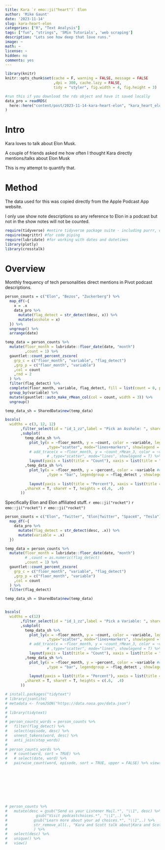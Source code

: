 ```yaml
---
title: Kara `r emo::ji("heart")` Elon
author: 'Mike Gaunt'
date: '2023-11-14'
slug: kara-heart-elon
categories: ["R", "Text Analysis"]
tags: ["fun", "strings", '5Min Tutorials', 'web scraping']
description: "Lets see how deep that love runs."
image: ~
math: ~
license: ~
hidden: no
comments: yes
---
```


```r
library(knitr)
knitr::opts_chunk$set(cache = F, warning = FALSE, message = FALSE
                      ,dpi = 300, cache.lazy = FALSE,
                      tidy = "styler", fig.width = 4, fig.height = 3)
```

```r
#run this if you download the rds object and have it saved locally
data_pro = readRDS(
  here::here("content/post/2023-11-14-kara-heart-elon", "kara_heart_elon_pro.rds")
)


```

# Intro

Kara loves to talk about Elon Musk. 

A couple of friends asked me how often I thought Kara directly mentions/talks about Elon Musk 

This is my attempt to quantify that.

# Method

The data used for this was copied directly from the Apple Podcast App website. 

I only use show note descriptions so any reference to Elon in a podcast but not in the show notes will not be counted.

```r
require(tidyverse) #entire tidyverse package suite - including purrr, dplyr, ggplot, etc
require(magrittr) #for code piping
require(lubridate) #for working with dates and datetimes
library(plotly)
library(crosstalk)
```

# Overview 

Monthly frequency of tech personalities direct mentions in Pivot podcast descriptions.

```r
person_counts = c("Elon", "Bezos", "Zuckerberg") %>% 
  map_df(~{
    x = .x
    data_pro %>% 
      mutate(flag_detect = str_detect(desc, x)) %>% 
      mutate(asshole = x)
  }) %>% 
  ungroup() %>% 
  arrange(date)
```

```r
temp_data = person_counts %>% 
  mutate(floor_month = lubridate::floor_date(date, "month")
         ,count = 1) %>% 
  gauntlet::count_percent_zscore(
    grp_c = c("floor_month", "variable", "flag_detect")
    ,grp_p = c("floor_month", "variable")
    ,col = count
    ,rnd = 2
  ) %>% 
  filter(flag_detect) %>%
  complete(floor_month, variable, flag_detect, fill = list(count = 0, percent = 0)) %>% 
  group_by(variable) %>%
  mutate(gauntlet::auto_make_rMean_col(col = count, width = 3)) %>% 
  ungroup()

temp_data_sh = SharedData$new(temp_data)

bscols(
  widths = c(3, 12, 12)
       ,filter_select(id = "id_1_zz",label = "Pick an Asshole: ", sharedData = temp_data_sh, multiple = T, group = ~variable)
       ,subplot(
         temp_data_sh %>% 
           plot_ly(x = ~floor_month, y = ~count, color = ~variable, legendgroup = ~variable
                   ,type="scatter", mode="lines+markers", showlegend = T) %>% 
           # add_trace(x = ~floor_month, y = ~count_rMean_3, color = ~variable, legendgroup = ~variable
                   # ,type="scatter", mode="lines", showlegend = T) %>%
           layout(yaxis = list(title = "Count"), xaxis = list(title = "Year"))  
         ,temp_data_sh %>% 
           plot_ly(x = ~floor_month, y = ~percent, color = ~variable #change
                   ,type = "bar", legendgroup = ~flag_detect , showlegend = F) %>% 
           
           layout(yaxis = list(title = "Percent"), xaxis = list(title = "Year")), nrows = 2
         ,shareX = T, shareY = T, heights = c(.6,  .4)
       ))
```

Specifically Elon and Elon affiliated stuff.  `r emo::ji("rocket")` `r emo::ji("rocket")` `r emo::ji("rocket")`

```r
person_counts = c("Elon", "Twitter", "Elon|Twitter", "SpaceX", "Tesla") %>% 
  map_df(~{
    data_pro %>% 
      mutate(flag_detect = str_detect(desc, .x)) %>% 
      mutate(variable = .x)
  })
```

```r
temp_data = person_counts %>% 
  mutate(floor_month = lubridate::floor_date(date, "month")
         # ,count = as.numeric(flag_detect)
         ,count = 1) %>% 
  gauntlet::count_percent_zscore(
    grp_c = c("floor_month", "variable", "flag_detect")
    ,grp_p = c("floor_month", "variable")
    ,col = count
  ) %>% 
  filter(flag_detect)

temp_data_sh = SharedData$new(temp_data)


bscols(
  widths = c(12)
       ,filter_select(id = "id_1_zz",label = "Pick a Variable: ", sharedData = temp_data_sh, multiple = T, group = ~variable)
       ,subplot(
         temp_data_sh %>% 
           plot_ly(x = ~floor_month, y = ~count, color = ~variable, legendgroup = ~variable
                   ,type="scatter", mode="lines+markers", showlegend = T) %>% 
           # add_trace(x = ~floor_month, y = ~count_rMean_3, color = ~variable, legendgroup = ~variable
                   # ,type="scatter", mode="lines", showlegend = T) %>%
           layout(yaxis = list(title = "Count"), xaxis = list(title = "Year"))  
         ,temp_data_sh %>% 
           plot_ly(x = ~floor_month, y = ~percent, color = ~variable #change
                   ,type = "bar", legendgroup = ~flag_detect , showlegend = F) %>% 
           
           layout(yaxis = list(title = "Percent"), xaxis = list(title = "Year")), nrows = 2
         ,shareX = T, shareY = T, heights = c(.6,  .4)
       ))
```


```r
# install.packages("tidytext")
# library(jsonlite)
# metadata <- fromJSON("https://data.nasa.gov/data.json")
# 
# library(tidytext)
# 
# person_counts_words = person_counts %>%
#   filter(flag_detect) %>% 
#   select(episode, desc) %>% 
#   unnest_tokens(word, desc) %>% 
#   anti_join(stop_words)
# 
# person_counts_words %>% 
#   # count(word, sort = TRUE) %>% 
#   # select(date, word) %>% 
#   pairwise_count(word, episode, sort = TRUE, upper = FALSE) %>% view()









# person_counts %>% 
#   mutate(desc = gsub("Send us your Listener Mail.*", "\\1", desc) %>%  
#             gsub("Visit podcastchoices.*", "\\1",.) %>% 
#            gsub("Learn more about your ad choices.*", "\\1",.) %>% 
#            str_remove_all(., "Kara and Scott talk about|Kara and Scott talk|Kara and Scott discuss")
#            ) %>% 
#   select(desc) %>%  
#   unique() %>% 
#   view()
















```










